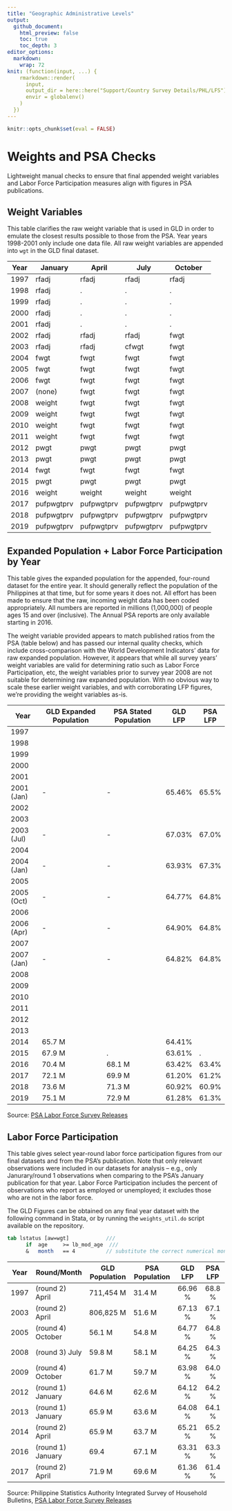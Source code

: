 ```yaml
---
title: "Geographic Administrative Levels"
output: 
  github_document:
    html_preview: false
    toc: true
    toc_depth: 3
editor_options: 
  markdown: 
    wrap: 72
knit: (function(input, ...) {
    rmarkdown::render(
      input,
      output_dir = here::here("Support/Country Survey Details/PHL/LFS"),
      envir = globalenv()
    )
  })
---
```


```r
knitr::opts_chunk$set(eval = FALSE)
```

# Weights and PSA Checks

Lightweight manual checks to ensure that final appended weight variables
and Labor Force Participation measures align with figures in PSA
publications.

## Weight Variables

This table clarifies the raw weight variable that is used in GLD in
order to emulate the closest results possible to those from the PSA.
Year years 1998-2001 only include one data file. All raw weight
variables are appended into `wgt` in the GLD final dataset.

| Year | January    | April      | July       | October    |
|------|------------|------------|------------|------------|
| 1997 | rfadj      | rfadj      | rfadj      | rfadj      |
| 1998 | rfadj      | .          | .          | .          |
| 1999 | rfadj      | .          | .          | .          |
| 2000 | rfadj      | .          | .          | .          |
| 2001 | rfadj      | .          | .          | .          |
| 2002 | rfadj      | rfadj      | rfadj      | fwgt       |
| 2003 | rfadj      | rfadj      | cfwgt      | fwgt       |
| 2004 | fwgt       | fwgt       | fwgt       | fwgt       |
| 2005 | fwgt       | fwgt       | fwgt       | fwgt       |
| 2006 | fwgt       | fwgt       | fwgt       | fwgt       |
| 2007 | (none)     | fwgt       | fwgt       | fwgt       |
| 2008 | weight     | fwgt       | fwgt       | fwgt       |
| 2009 | weight     | fwgt       | fwgt       | fwgt       |
| 2010 | weight     | fwgt       | fwgt       | fwgt       |
| 2011 | weight     | fwgt       | fwgt       | fwgt       |
| 2012 | pwgt       | pwgt       | pwgt       | pwgt       |
| 2013 | pwgt       | pwgt       | pwgt       | pwgt       |
| 2014 | fwgt       | fwgt       | fwgt       | fwgt       |
| 2015 | pwgt       | pwgt       | pwgt       | pwgt       |
| 2016 | weight     | weight     | weight     | weight     |
| 2017 | pufpwgtprv | pufpwgtprv | pufpwgtprv | pufpwgtprv |
| 2018 | pufpwgtprv | pufpwgtprv | pufpwgtprv | pufpwgtprv |
| 2019 | pufpwgtprv | pufpwgtprv | pufpwgtprv | pufpwgtprv |

## Expanded Population + Labor Force Participation by Year

This table gives the expanded population for the appended, four-round
dataset for the entire year. It should generally reflect the population
of the Philippines at that time, but for some years it does not. All
effort has been made to ensure that the raw, incoming weight data has
been coded appropriately. All numbers are reported in millions
(1,000,000) of people ages 15 and over (inclusive). The Annual PSA
reports are only available starting in 2016.

The weight variable provided appears to match published ratios from the
PSA (table below) and has passed our internal quality checks, which
include cross-comparison with the World Development Indicators' data for
raw expanded population. However, it appears that while all survey
years' weight variables are valid for determining ratio such as Labor
Force Participation, etc, the weight variables prior to survey year 2008
are not suitable for determining raw expanded population. With no
obvious way to scale these earlier weight variables, and with
corroborating LFP figures, we're providing the weight variables as-is.

| Year       | GLD Expanded Population | PSA Stated Population | GLD LFP | PSA LFP |
|------------|-------------------------|-----------------------|---------|---------|
| 1997       |                         |                       |         |         |
| 1998       |                         |                       |         |         |
| 1999       |                         |                       |         |         |
| 2000       |                         |                       |         |         |
| 2001       |                         |                       |         |         |
| 2001 (Jan) | \-                      | \-                    | 65.46%  | 65.5%   |
| 2002       |                         |                       |         |         |
| 2003       |                         |                       |         |         |
| 2003 (Jul) | \-                      | \-                    | 67.03%  | 67.0%   |
| 2004       |                         |                       |         |         |
| 2004 (Jan) | \-                      | \-                    | 63.93%  | 67.3%   |
| 2005       |                         |                       |         |         |
| 2005 (Oct) | \-                      | \-                    | 64.77%  | 64.8%   |
| 2006       |                         |                       |         |         |
| 2006 (Apr) | \-                      | \-                    | 64.90%  | 64.8%   |
| 2007       |                         |                       |         |         |
| 2007 (Jan) | \-                      | \-                    | 64.82%  | 64.8%   |
| 2008       |                         |                       |         |         |
| 2009       |                         |                       |         |         |
| 2010       |                         |                       |         |         |
| 2011       |                         |                       |         |         |
| 2012       |                         |                       |         |         |
| 2013       |                         |                       |         |         |
| 2014       | 65.7 M                  |                       | 64.41%  |         |
| 2015       | 67.9 M                  | .                     | 63.61%  | .       |
| 2016       | 70.4 M                  | 68.1 M                | 63.42%  | 63.4%   |
| 2017       | 72.1 M                  | 69.9 M                | 61.20%  | 61.2%   |
| 2018       | 73.6 M                  | 71.3 M                | 60.92%  | 60.9%   |
| 2019       | 75.1 M                  | 72.9 M                | 61.28%  | 61.3%   |

Source: [PSA Labor Force Survey
Releases](https://psa.gov.ph/statistics/survey/labor-and-employment/labor-force-survey)

## Labor Force Participation

This table gives select year-round labor force participation figures
from our final datasets and from the PSA's publication. Note that only
relevant observations were included in our datasets for analysis --
e.g., only Janurary/round 1 observations when comparing to the PSA's
January publication for that year. Labor Force Participation includes
the percent of observations who report as employed or unemployed; it
excludes those who are not in the labor force.

The GLD Figures can be obtained on any final year dataset with the
following command in Stata, or by running the `weights_util.do` script
available on the repository.

```stata
tab lstatus [aw=wgt]            ///
	  if  age     >= lb_mod_age  ///
	  &   month   == 4          // substitute the correct numerical month (1-12)
```

| Year | Round/Month       | GLD Population | PSA Population | GLD LFP | PSA LFP |
|------|-------------------|----------------|----------------|:-------:|:-------:|
| 1997 | (round 2) April   | 711,454 M      | 31.4 M         | 66.96 % | 68.8 %  |
| 2003 | (round 2) April   | 806,825 M      | 51.6 M         | 67.13 % | 67.1 %  |
| 2005 | (round 4) October | 56.1 M         | 54.8 M         | 64.77 % | 64.8 %  |
| 2008 | (round 3) July    | 59.8 M         | 58.1 M         | 64.25 % | 64.3 %  |
| 2009 | (round 4) October | 61.7 M         | 59.7 M         | 63.98 % | 64.0 %  |
| 2012 | (round 1) January | 64.6 M         | 62.6 M         | 64.12 % | 64.2 %  |
| 2013 | (round 1) January | 65.9 M         | 63.6 M         | 64.08 % | 64.1 %  |
| 2014 | (round 2) April   | 65.9 M         | 63.7 M         | 65.21 % | 65.2 %  |
| 2016 | (round 1) January | 69.4           | 67.1 M         | 63.31 % | 63.3 %  |
| 2017 | (round 2) April   | 71.9 M         | 69.6 M         | 61.36 % | 61.4 %  |

Source: Philippine Statistics Authority Integrated Survey of Household
Bulletins, [PSA Labor Force Survey
Releases](https://psa.gov.ph/statistics/survey/labor-and-employment/labor-force-survey)
